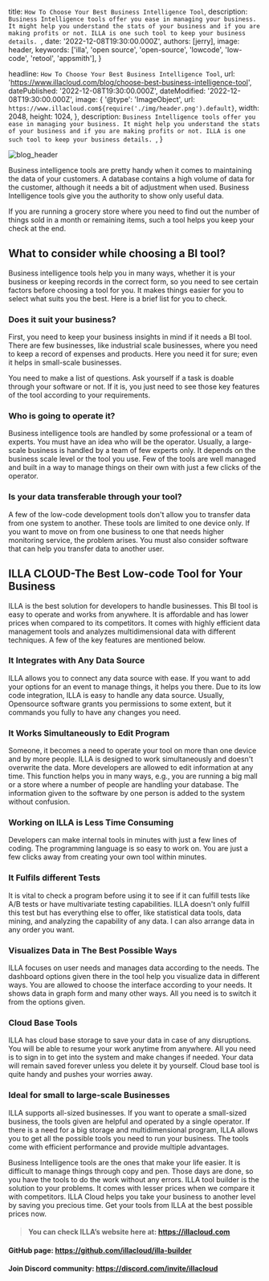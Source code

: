 
  title: `How To Choose Your Best Business Intelligence Tool`,
  description: `Business Intelligence tools offer you ease in managing your business. It might help you understand the stats of your business and if you are making profits or not. ILLA is one such tool to keep your business details. `,
  date: '2022-12-08T19:30:00.000Z',
  authors: [jerry],
  image: header,
  keywords: ['illa', 'open source', 'open-source', 'lowcode', 'low-code', 'retool', 'appsmith'],
}

  headline: `How To Choose Your Best Business Intelligence Tool`,
  url: 'https://www.illacloud.com/blog/choose-best-business-intelligence-tool',
  datePublished: '2022-12-08T19:30:00.000Z',
  dateModified: '2022-12-08T19:30:00.000Z',
  image: {
    '@type': 'ImageObject',
    url: `https://www.illacloud.com${require('./img/header.png').default}`,
    width: 2048,
    height: 1024,
  },
  description: `Business Intelligence tools offer you ease in managing your business. It might help you understand the stats of your business and if you are making profits or not. ILLA is one such tool to keep your business details. `,
}

<img
  src={header}
  alt="blog_header"
/>

Business intelligence tools are pretty handy when it comes to maintaining the data of your customers. A database contains a high volume of data for the customer, although it needs a bit of adjustment when used. Business Intelligence tools give you the authority to show only useful data.

If you are running a grocery store where you need to find out the number of things sold in a month or remaining items, such a tool helps you keep your check at the end.

## What to consider while choosing a BI tool?

Business intelligence tools help you in many ways, whether it is your business or keeping records in the correct form, so you need to see certain factors before choosing a tool for you. It makes things easier for you to select what suits you the best. Here is a brief list for you to check.

### Does it suit your business?

First, you need to keep your business insights in mind if it needs a BI tool. There are few businesses, like industrial scale businesses, where you need to keep a record of expenses and products. Here you need it for sure; even it helps in small-scale businesses.

You need to make a list of questions. Ask yourself if a task is doable through your software or not. If it is, you just need to see those key features of the tool according to your requirements.

### Who is going to operate it?

Business intelligence tools are handled by some professional or a team of experts. You must have an idea who will be the operator. Usually, a large-scale business is handled by a team of few experts only. It depends on the business scale level or the tool you use. Few of the tools are well managed and built in a way to manage things on their own with just a few clicks of the operator.

### Is your data transferable through your tool?

A few of the low-code development tools don't allow you to transfer data from one system to another. These tools are limited to one device only. If you want to move on from one business to one that needs higher monitoring service, the problem arises. You must also consider software that can help you transfer data to another user.

## ILLA CLOUD-The Best Low-code Tool for Your Business

ILLA is the best solution for developers to handle businesses. This BI tool is easy to operate and works from anywhere. It is affordable and has lower prices when compared to its competitors. It comes with highly efficient data management tools and analyzes multidimensional data with different techniques. A few of the key features are mentioned below.

### It Integrates with Any Data Source

ILLA allows you to connect any data source with ease. If you want to add your options for an event to manage things, it helps you there. Due to its low code integration, ILLA is easy to handle any data source. Usually, Opensource software grants you permissions to some extent, but it commands you fully to have any changes you need.

### It Works Simultaneously to Edit Program

Someone, it becomes a need to operate your tool on more than one device and by more people. ILLA is designed to work simultaneously and doesn't overwrite the data. More developers are allowed to edit information at any time. This function helps you in many ways, e.g., you are running a big mall or a store where a number of people are handling your database. The information given to the software by one person is added to the system without confusion.

### Working on ILLA is Less Time Consuming

Developers can make internal tools in minutes with just a few lines of coding. The programming language is so easy to work on. You are just a few clicks away from creating your own tool within minutes.

### It Fulfils different Tests

It is vital to check a program before using it to see if it can fulfill tests like A/B tests or have multivariate testing capabilities. ILLA doesn't only fulfill this test but has everything else to offer, like statistical data tools, data mining, and analyzing the capability of any data. I can also arrange data in any order you want.

### Visualizes Data in The Best Possible Ways

ILLA focuses on user needs and manages data according to the needs. The dashboard options given there in the tool help you visualize data in different ways. You are allowed to choose the interface according to your needs. It shows data in graph form and many other ways. All you need is to switch it from the options given.

### Cloud Base Tools

ILLA has cloud base storage to save your data in case of any disruptions. You will be able to resume your work anytime from anywhere. All you need is to sign in to get into the system and make changes if needed. Your data will remain saved forever unless you delete it by yourself. Cloud base tool is quite handy and pushes your worries away.

### Ideal for small to large-scale Businesses

ILLA supports all-sized businesses. If you want to operate a small-sized business, the tools given are helpful and operated by a single operator. If there is a need for a big storage and multidimensional program, ILLA allows you to get all the possible tools you need to run your business. The tools come with efficient performance and provide multiple advantages.

Business Intelligence tools are the ones that make your life easier. It is difficult to manage things through copy and pen. Those days are done, so you have the tools to do the work without any errors. ILLA tool builder is the solution to your problems. It comes with lesser prices when we compare it with competitors. ILLA Cloud helps you take your business to another level by saving you precious time. Get your tools from ILLA at the best possible prices now.

> #### You can check ILLA’s website here at: https://illacloud.com
#### GitHub page: https://github.com/illacloud/illa-builder
#### Join Discord community: https://discord.com/invite/illacloud
